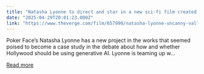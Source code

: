 ```yaml
---
title: "Natasha Lyonne to direct and star in a new sci-fi film created with generative AI"
date: "2025-04-29T20:01:23.000Z"
link: "https://www.theverge.com/film/657990/natasha-lyonne-uncanny-valley-asteria-marey"
---
```


Poker Face’s Natasha Lyonne has a new project in the works that seemed poised to become a case study in the debate about how and whether Hollywood should be using generative AI.
Lyonne is teaming up w...

[Read more](https://www.theverge.com/film/657990/natasha-lyonne-uncanny-valley-asteria-marey)
